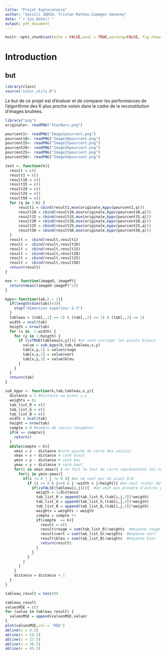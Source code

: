 ```yaml
---
title: "Projet Exploratoire"
author: "Vassili ZARCH, Tristan Mathon,Coemgen Genevey"
date: "`r Sys.Date()`"
output: pdf_document
---
```


```r
knitr::opts_chunk$set(echo = FALSE,eval = TRUE,warning=FALSE, fig.show="hold", out.width="50%",cache = TRUE)
```

# Introduction
## but
```r
library(class)
source("color_utils.R")
```

Le but de ce projet est d'évaluer et de comparer les performances de l'algorithme des K plus proche voisin dans le cadre de la reconstitution d'images bruitées. 
```r
library("png")
originale<- readPNG("StarWars.png")

pourcent1<- readPNG("Image1pourcent.png")
pourcent10<- readPNG("Image10pourcent.png")
pourcent15<- readPNG("Image15pourcent.png")
pourcent20<- readPNG("Image20pourcent.png")
pourcent25<- readPNG("Image25pourcent.png")
pourcent50<- readPNG("Image50pourcent.png")
```

```r
test <- function(k){
  result = c()
  result1 = c()
  result10 = c()
  result15 = c()
  result20 = c()
  result25 = c()
  result50 = c()
  for (q in 1:k) {
      result1 = cbind(result1,mse(originale,kppv(pourcent1,q)))
      result10 = cbind(result10,mse(originale,kppv(pourcent10,q)))
      result15 = cbind(result15,mse(originale,kppv(pourcent15,q)))
      result20 = cbind(result20,mse(originale,kppv(pourcent20,q)))
      result25 = cbind(result25,mse(originale,kppv(pourcent25,q)))
      result50 = cbind(result50,mse(originale,kppv(pourcent50,q)))
  }
  result =  cbind(result,result1) 
  result =  cbind(result,result10) 
  result =  cbind(result,result15) 
  result =  cbind(result,result20) 
  result =  cbind(result,result25) 
  result =  cbind(result,result50) 
  return(result)
}
```

```r
mse <- function(imageO, imageP){
  return(mean((imageO-imageP)^2))
}
```


```r
kppv<-function(tab,k = 1){
  if(length(dim(tab))>3){
    stop("dimension supérieur à 3")
  }
  tableau = (tab[,,1] == 1) & (tab[,,2] == 1) & (tab[,,3] == 1) 
  width = ncol(tab)
  heigth = nrow(tab)
  for (x in  1:width) {
    for (y in 1:heigth) {
      if (isTRUE(tableau[x,y])){ #on veut corriger les pixels blancs
        value = sub_kppv(k,tab,tableau,x,y)
        tab[x,y,1] = value$rouge
        tab[x,y,2] = value$vert
        tab[x,y,3] = value$bleu
      }
    }
  }
  return(tab)
}
```

```r
sub_kppv <- function(k,tab,tableau,x,y){
  distance = 1 #distance au pixel x,y
  weights = 0;
  tab_list_R = c()
  tab_list_G = c()
  tab_list_B = c()
  width = ncol(tab)
  height = nrow(tab)
  compte = 0 #nombre de voisin récupérer
  if(k == compte){
    return()
  }
  while(compte < k){
    xmin = x - distance #coté gauche du carré des voisins
    xmax = x + distance # coté droit
    ymin = y - distance # coté bas 
    ymax = y + distance # coté haut
    for(i in xmin:xmax){ # on fait le tour du carré représentant les voisins
      for(j in ymin:ymax){
        if(i != 0 | j != 0 ){ #on ne veut pas du pixel 0:0
          if (i >= 0 & j>=0 & i <width & j<height){ #on veut rester dans l'image
            if(isFALSE(tableau[i,j])){  #on veut pas prendre d'autres pixels blancs
              weigth = 1/distance
              tab_list_R = append(tab_list_R,(tab[i,j,1])*weigth) 
              tab_list_G = append(tab_list_G,(tab[i,j,2])*weigth)
              tab_list_B = append(tab_list_B,(tab[i,j,3])*weigth)
              weights = weights + weigth
              compte = compte +1
              if(compte  == k){
                result = c()
                result$rouge = sum(tab_list_R)/weights  #moyenne rouge des voisins
                result$vert = sum(tab_list_G)/weights  #moyenne vert
                result$bleu = sum(tab_list_B)/weights  #moyenne bleu
                return(result)
              }
            }
          }
        }
      }
    }
    distance = distance + 1
  }
}
```

```r
tableau_result = test(9)
```


```r
tableau_result
valuesMSE = c()
for (value in tableau_result) {
  valuesMSE = append(valuesMSE,value)
}
plot(valuesMSE,col = 'RED')
abline(v = 9.5)
abline(v = 18.5)
abline(v = 27.5)
abline(v = 36.5)
abline(v = 45.5)
```



